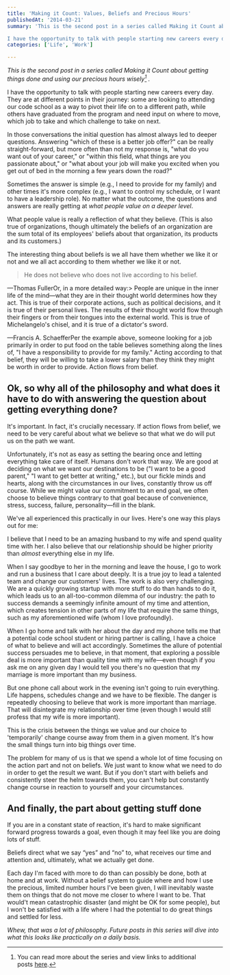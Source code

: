 ```yaml
---
title: 'Making it Count: Values, Beliefs and Precious Hours'
publishedAt: '2014-03-21'
summary: 'This is the second post in a series called Making it Count about getting things done and using our precious hours wisely[^1] .

I have the opportunity to talk with people starting new careers every da...'
categories: ['Life', 'Work']

---
```


*This is the second post in a series called Making it Count about getting things done and using our precious hours wisely[^1] .*

I have the opportunity to talk with people starting new careers every day. They are at different points in their journey: some are looking to attending our code school as a way to pivot their life on to a different path, while others have graduated from the program and need input on where to move, which job to take and which challenge to take on next.

In those conversations the initial question has almost always led to deeper questions. Answering "which of these is a better job offer?" can be really straight-forward, but more often than not my response is, "what do you want out of your career," or "within this field, what things are you passionate about," or "what about your job will make you excited when you get out of bed in the morning a few years down the road?"

Sometimes the answer is simple (e.g., I need to provide for my family) and other times it's more complex (e.g., I want to control my schedule, or I want to have a leadership role). No matter what the outcome, the questions and answers are really getting at *what people value on a deeper level*.

What people value is really a reflection of what they believe. (This is also true of organizations, though ultimately the beliefs of an organization are the sum total of its employees' beliefs about that organization, its products and its customers.)

The interesting thing about beliefs is we all have them whether we like it or not and we all act according to them whether we like it or not.

> He does not believe who does not live according to his belief.

—Thomas FullerOr, in a more detailed way:> People are unique in the inner life of the mind—what they are in their thought world determines how they act. This is true of their corporate actions, such as political decisions, and it is true of their personal lives. The results of their thought world flow through their fingers or from their tongues into the external world. This is true of Michelangelo's chisel, and it is true of a dictator's sword.

—Francis A. SchaefferPer the example above, someone looking for a job primarily in order to put food on the table believes something along the lines of, "I have a responsibility to provide for my family." Acting according to that belief, they will be willing to take a lower salary than they think they might be worth in order to provide. Action flows from belief.

## Ok, so why all of the philosophy and what does it have to do with answering the question about getting everything done?

It's important. In fact, it's crucially necessary. If action flows from belief, we need to be very careful about what we believe so that what we do will put us on the path we want.

Unfortunately, it's not as easy as setting the bearing once and letting everything take care of itself. Humans don't work that way. We are good at deciding on what we want our destinations to be ("I want to be a good parent," "I want to get better at writing," etc.), but our fickle minds and hearts, along with the circumstances in our lives, constantly throw us off course. While we might value our commitment to an end goal, we often choose to believe things contrary to that goal because of convenience, stress, success, failure, personality—fill in the blank.

We've all experienced this practically in our lives. Here's one way this plays out for me:

I believe that I need to be an amazing husband to my wife and spend quality time with her. I also believe that our relationship should be higher priority than *almost* everything else in my life.

When I say goodbye to her in the morning and leave the house, I go to work and run a business that I care about deeply. It is a true joy to lead a talented team and change our customers' lives. The work is also very challenging. We are a quickly growing startup with more stuff to do than hands to do it, which leads us to an all-too-common dilemma of our industry: the path to success demands a seemingly infinite amount of my time and attention, which creates tension in other parts of my life that require the same things, such as my aforementioned wife (whom I love profoundly).

When I go home and talk with her about the day and my phone tells me that a potential code school student or hiring partner is calling, I have a choice of what to believe and will act accordingly. Sometimes the allure of potential success persuades me to believe, in that moment, that exploring a possible deal is more important than quality time with my wife—even though if you ask me on any given day I would tell you there's no question that my marriage is more important than my business.

But one phone call about work in the evening isn't going to ruin everything. Life happens, schedules change and we have to be flexible. The danger is repeatedly choosing to believe that work is more important than marriage. That will disintegrate my relationship over time (even though I would still profess that my wife is more important).

This is the crisis between the things we value and our choice to 'temporarily' change course away from them in a given moment. It's how the small things turn into big things over time.

The problem for many of us is that we spend a whole lot of time focusing on the action part and not on beliefs. We just want to know what we need to do in order to get the result we want. But if you don't start with beliefs and consistently steer the helm towards them, you can't help but constantly change course in reaction to yourself and your circumstances.

## And finally, the part about getting stuff done

If you are in a constant state of reaction, it's hard to make significant forward progress towards a goal, even though it may feel like you are doing lots of stuff.

Beliefs direct what we say “yes” and “no” to, what receives our time and attention and, ultimately, what we actually get done.

Each day I'm faced with more to do than can possibly be done, both at home and at work. Without a belief system to guide where and how I use the precious, limited number hours I've been given, I will inevitably waste them on things that do not move me closer to where I want to be. That would't mean catastrophic disaster (and might be OK for some people), but I won't be satisfied with a life where I had the potential to do great things and settled for less.

*Whew, that was a lot of philosophy. Future posts in this series will dive into what this looks like practically on a daily basis.*

[^1]: You can read more about the series and view links to additional posts [here](/blog/making-it-count-introduction).
